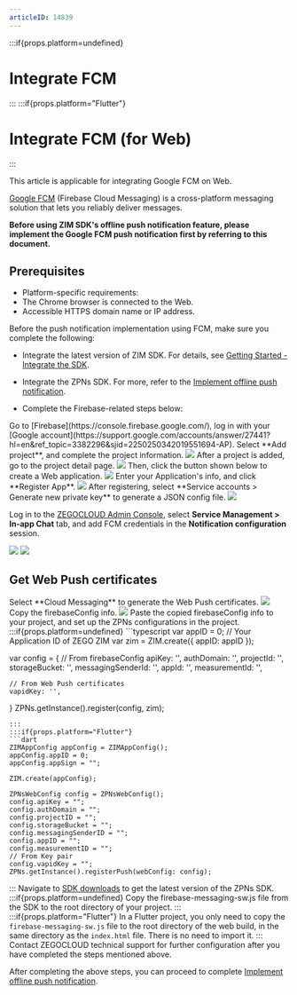 ```yaml
---
articleID: 14839
---
```


:::if{props.platform=undefined}
# Integrate FCM
:::
:::if{props.platform="Flutter"}
# Integrate FCM (for Web)
:::

<Note title="Note">
This article is applicable for integrating Google FCM on Web.
</Note>


[Google FCM](https://firebase.google.com) (Firebase Cloud Messaging) is a cross-platform messaging solution that lets you reliably deliver messages.
  
**Before using ZIM SDK's offline push notification feature, please implement the Google FCM push notification first by referring to this document.**


## Prerequisites

- Platform-specific requirements:
 - The Chrome browser is connected to the Web.
 - Accessible HTTPS domain name or IP address.


Before the push notification implementation using FCM, make sure you complete the following: 

- Integrate the latest version of ZIM SDK. For details, see [Getting Started - Integrate the SDK](./../Send%20and%20receive%20messages.mdx).
- Integrate the ZPNs SDK. For more, refer to the [Implement offline push notification](./Implement%20offline%20push%20notification.mdx).

- Complete the Firebase-related steps below: 

<Steps>
<Step title="Log in to Firebase">
Go to [Firebase](https://console.firebase.google.com/), log in with your [Google account](https://support.google.com/accounts/answer/27441?hl=en&ref_topic=3382296&sjid=2250250342019551694-AP).
</Step>
<Step title="Add project">
Select **Add project**, and complete the project information.
<Frame width="512" height="auto" caption="">
  <img src="https://doc-media.zego.im/sdk-doc/Pics/ZIM/Web/add_project.png" />
</Frame>
</Step>
<Step title="Create a web application">
 After a project is added, go to the project detail page.
 <Frame width="512" height="auto" caption="">
  <img src="https://doc-media.zego.im/sdk-doc/Pics/ZIM/Web/project_info.png" />
</Frame>
Then, click the button shown below to create a Web application.
<Frame width="512" height="auto" caption="">
  <img src="https://doc-media.zego.im/sdk-doc/Pics/ZIM/Web/create_app.png" />
</Frame>
Enter your Application's info, and click **Register App**.
<Frame width="512" height="auto" caption="">
  <img src="https://doc-media.zego.im/sdk-doc/Pics/ZIM/Web/add_app_info.png" />
</Frame>
</Step>
<Step title="Get a Firebase service account credential">
After registering, select **Service accounts > Generate new private key** to generate a JSON config file.
<Frame width="512" height="auto" caption="">
  <img src="https://doc-media.zego.im/sdk-doc/Pics/ZIM/Web/download_google_json.png" />
</Frame>
</Step>
<Step title="Upload FCM credentials">

Log in to the [ZEGOCLOUD Admin Console](https://console.zegocloud.com/), select **Service Management > In-app Chat** tab, and add FCM credentials in the **Notification configuration** session.

<Frame width="512" height="auto" caption="">
  <img src="https://doc-media.zego.im/sdk-doc/Pics/Console_FCM_01.png" />
</Frame>
<Frame width="512" height="auto" caption="">
  <img src="https://doc-media.zego.im/sdk-doc/Pics/zegocloud/console/fcm_certificate.png" />
</Frame>
</Step>
</Steps>


   
## Get Web Push certificates

<Steps>
<Step title="Generate the Web Push certificates">
Select **Cloud Messaging** to generate the Web Push certificates.

<Frame width="512" height="auto" caption="">
  <img src="https://doc-media.zego.im/sdk-doc/Pics/ZIM/Web/firebase_push_certificates.png" />
</Frame>
</Step>
<Step title="Copy the firebaseConfig info">
Copy the firebaseConfig info.

<Frame width="512" height="auto" caption="">
  <img src="https://doc-media.zego.im/sdk-doc/Pics/ZIM/Web/firebase_config.png" />
</Frame>
</Step>
<Step title="Paste the firebaseConfig info">
Paste the copied firebaseConfig info to your project, and set up the ZPNs configurations in the project.
:::if{props.platform=undefined}
```typescript
var appID = 0; // Your Application ID of ZEGO ZIM
var zim = ZIM.create({ appID: appID });

var config = {
    // From firebaseConfig
    apiKey: '',
    authDomain: '',
    projectId: '',
    storageBucket: '',
    messagingSenderId: '',
    appId: '',
    measurementId: '',

    // From Web Push certificates
    vapidKey: '',
}
ZPNs.getInstance().register(config, zim);
```
:::
:::if{props.platform="Flutter"}
```dart
ZIMAppConfig appConfig = ZIMAppConfig();
appConfig.appID = 0;
appConfig.appSign = "";

ZIM.create(appConfig);

ZPNsWebConfig config = ZPNsWebConfig();
config.apiKey = "";
config.authDomain = "";
config.projectID = "";
config.storageBucket = "";
config.messagingSenderID = "";
config.appID = "";
config.measurementID = "";
// From Key pair 
config.vapidKey = "";
ZPNs.getInstance().registerPush(webConfig: config);
```
:::
</Step>
<Step title="Get the firebase-messaging-sw.js file">
Navigate to [SDK downloads](./../Client%20SDKs/SDK%20downloads.mdx) to get the latest version of the ZPNs SDK.
:::if{props.platform=undefined}
Copy the firebase-messaging-sw.js file from the SDK to the root directory of your project.
:::
:::if{props.platform="Flutter"}
In a Flutter project, you only need to copy the `firebase-messaging-sw.js` file to the root directory of the web build, in the same directory as the `index.html` file. There is no need to import it.
:::
</Step>
<Step title="Contact ZEGOCLOUD Technical Support">
Contact ZEGOCLOUD technical support for further configuration after you have completed the steps mentioned above.
</Step>
</Steps>


After completing the above steps, you can proceed to complete [Implement offline push notification](./Implement%20offline%20push%20notification.mdx).

